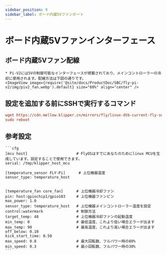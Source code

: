 ```yaml
---
sidebar_position: 9
sidebar_label: ボード内蔵5Vファンポート
---
```





# ボード内蔵5Vファンインターフェース

## ボード内蔵5Vファン配線
    * Pi-V2には5Vの制御可能なインターフェースが搭載されており、メインコントローラーの冷却に使用されます。配線方法は下図の通りです。
    <ImageView image={require('@site/docs/ProductDoc/SBC/fly-pi-v2/img/piv2_fan.webp').default} size="60%" align="center" />

## 設定を追加する前にSSHで実行するコマンド
```cfg
wget https://cdn.mellow.klipper.cn/mirrors/fly/linux-dtb-current-fly-sunxi64_3.3.5_arm64.deb && sudo dpkg -i linux-dtb-current-fly-sunxi64_3.3.5_arm64.deb
sudo reboot
```

## 参考設定

    ```cfg
    [mcu host]                      # FlyOSはすでにあなたのためにlinux MCUを生成しています。設定することで使用できます。
    serial: /tmp/klipper_host_mcu 

    [temperature_sensor FLY-Pi]      # 上位機器温度
    sensor_type: temperature_host


    [temperature_fan core_fan]      # 上位機器冷却ファン
    pin: host:gpiochip1/gpio103     # 上位機器ファンピン
    max_power: 1.0
    sensor_type: temperature_host   # 上位機器メインコントローラー温度を設定
    control:watermark               # 制御方法
    target_temp: 48                 # 上位機器冷却ファンの起動温度
    min_temp: 0                     # 最低温度、これより低い場合エラーが出ます
    max_temp: 90                    # 最高温度、これより高い場合エラーが出ます
    off_below: 0.10
    kick_start_time: 0.50
    max_speed: 0.8                  # 最大回転数、フルパワー時の80%
    min_speed: 0.3                  # 最小回転数、フルパワー時の30%
    ```
